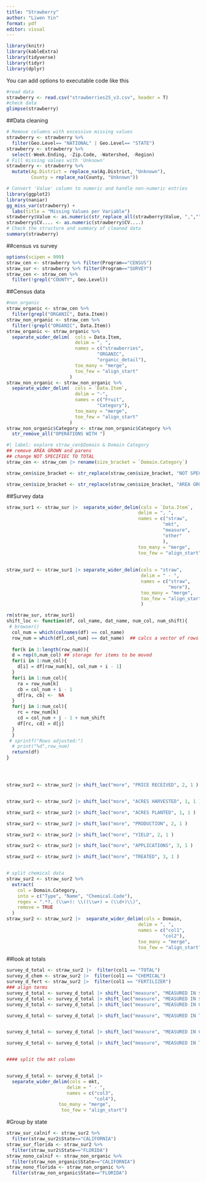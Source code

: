 ```yaml
---
title: "Strawberry"
author: "Liwen Yin"
format: pdf
editor: visual
---
```




```r
library(knitr)  
library(kableExtra)
library(tidyverse)
library(tidyr)
library(dplyr)
```

You can add options to executable code like this

```r
#read data
strawberry <- read.csv("strawberries25_v3.csv", header = T)
#check data
glimpse(strawberry)
```
##Data cleaning
```r
# Remove columns with excessive missing values
strawberry <- strawberry %>% 
  filter(Geo.Level== "NATIONAL" | Geo.Level== "STATE")
strawberry <- strawberry %>%
  select(-Week.Ending, -Zip.Code, -Watershed, -Region)
# Fill missing values with 'Unknown'
strawberry <- strawberry %>%
  mutate(Ag.District = replace_na(Ag.District, "Unknown"),
         County = replace_na(County, "Unknown"))

# Convert 'Value' column to numeric and handle non-numeric entries
library(ggplot2)
library(naniar)
gg_miss_var(strawberry) + 
  labs(title = "Missing Values per Variable")
strawberry$Value <- as.numeric(str_replace_all(strawberry$Value, ",",""))
strawberry$CV.... <- as.numeric(strawberry$CV....)
# Check the structure and summary of cleaned data
summary(strawberry)
```
##census vs survey
```r
options(scipen = 999)
straw_cen <- strawberry %>% filter(Program=="CENSUS")
straw_sur <- strawberry %>% filter(Program=="SURVEY")
straw_cen <- straw_cen %>%
  filter(!grepl("COUNTY", Geo.Level))
```

##Census data
```r
#non_organic
straw_organic <- straw_cen %>%
  filter(grepl("ORGANIC", Data.Item))
straw_non_organic <- straw_cen %>%
  filter(!grepl("ORGANIC", Data.Item))
straw_organic <- straw_organic %>% 
  separate_wider_delim(  cols = Data.Item,
                         delim = ", ",
                         names = c("strawberries",
                                 "ORGANIC",
                                 "organic_detail"),
                         too_many = "merge",
                         too_few = "align_start"
                       )
straw_non_organic <- straw_non_organic %>% 
  separate_wider_delim(  cols = `Data.Item`,
                         delim = "-",
                         names = c("Fruit",
                                 "Category"),
                         too_many = "merge",
                         too_few = "align_start"
                       )
straw_non_organic$Category <- straw_non_organic$Category %>% 
  str_remove_all("OPERATIONS WITH ")

```

```r
#| label: explore straw_cen$Domain & Domain Category
## remove AREA GROWN and parens 
## change NOT SPECIFIEC TO TOTAL
straw_cen <- straw_cen |> rename(size_bracket = `Domain.Category`)

straw_cen$size_bracket <- str_replace(straw_cen$size_bracket, "NOT SPECIFIED", "TOTAL")

straw_cen$size_bracket <- str_replace(straw_cen$size_bracket, "AREA GROWN: ", "")
```


##Survey data
```r
straw_sur1 <- straw_sur |>  separate_wider_delim(cols = `Data.Item`,
                                                delim = ", ",
                                                names = c("straw",
                                                         "mkt",
                                                         "measure",
                                                         "other"
                                                         ),
                                                too_many = "merge",
                                                too_few = "align_start")
                                                
                                                  
straw_sur2 <- straw_sur1 |> separate_wider_delim(cols = "straw", 
                                                 delim = " - ",
                                                 names = c("straw",
                                                           "more"),
                                                 too_many = "merge",
                                                 too_few = "align_start"
                                                 )

rm(straw_sur, straw_sur1)
shift_loc <- function(df, col_name, dat_name, num_col, num_shift){
 # browser()
  col_num = which(colnames(df) == col_name)
  row_num = which(df[,col_num] == dat_name)  ## calcs a vector of rows
  
  for(k in 1:length(row_num)){
  d = rep(0,num_col) ## storage for items to be moved
  for(i in 1:num_col){
    d[i] = df[row_num[k], col_num + i - 1]
  }
  for(i in 1:num_col){
    ra = row_num[k]
    cb = col_num + i - 1
    df[ra, cb] <-  NA
  }
  for(j in 1:num_col){
    rc = row_num[k]
    cd = col_num + j - 1 + num_shift
    df[rc, cd] = d[j]
  }
  }
 # sprintf("Rows adjusted:")
  # print("%d",row_num)
  return(df)
}




straw_sur2 <- straw_sur2 |> shift_loc("more", "PRICE RECEIVED", 2, 1 )


straw_sur2 <- straw_sur2 |> shift_loc("more", "ACRES HARVESTED", 1, 1 )

straw_sur2 <- straw_sur2 |> shift_loc("more", "ACRES PLANTED", 1, 1 )

straw_sur2 <- straw_sur2 |> shift_loc("more", "PRODUCTION", 2, 1 )

straw_sur2 <- straw_sur2 |> shift_loc("more", "YIELD", 2, 1 )

straw_sur2 <- straw_sur2 |> shift_loc("more", "APPLICATIONS", 3, 1 )

straw_sur2 <- straw_sur2 |> shift_loc("more", "TREATED", 3, 1 )


# split chemical data
straw_sur2 <- straw_sur2 %>%
  extract(
    col = Domain.Category,             
    into = c("Type", "Name", "Chemical.Code"),  
    regex = ".*?, (\\w+): \\((\\w+) = (\\d+)\\)",      
    remove = TRUE               
  )
straw_sur2 <- straw_sur2 |>  separate_wider_delim(cols = Domain,
                                                delim = ", ",
                                                names = c("col1",
                                                         "col2"),
                                                too_many = "merge",
                                                too_few = "align_start")


```

##look at totals
```r
survey_d_total <- straw_sur2 |>  filter(col1 == "TOTAL")
survey_d_chem <- straw_sur2 |>  filter(col1 == "CHEMICAL")
survey_d_fert <- straw_sur2 |>  filter(col1 == "FERTILIZER")
### align terms
survey_d_total <- survey_d_total |> shift_loc("measure", "MEASURED IN $ / CWT", 1, 1 )
survey_d_total <- survey_d_total |> shift_loc("measure", "MEASURED IN $", 1, 1 )
survey_d_total <- survey_d_total |> shift_loc("measure", "MEASURED IN CWT", 1, 1 )

survey_d_total <- survey_d_total |> shift_loc("measure", "MEASURED IN TONS", 1, 1 )


survey_d_total <- survey_d_total |> shift_loc("measure", "MEASURED IN CWT / ACRE", 1, 1 )

survey_d_total <- survey_d_total |> shift_loc("measure", "MEASURED IN TONS / ACRE", 1, 1 )


#### split the mkt column


survey_d_total <- survey_d_total |>  
  separate_wider_delim(cols = mkt,
                      delim = " - ",
                      names = c("col3",
                                "col4"),
                   too_many = "merge",
                    too_few = "align_start")

```


#Group by state
```r
straw_sur_calnif <- straw_sur2 %>%
  filter(straw_sur2$State=="CALIFORNIA")
straw_sur_florida <- straw_sur2 %>%
  filter(straw_sur2$State=="FLORIDA")
straw_nono_calnif <- straw_non_organic %>%
  filter(straw_non_organic$State=="CALIFORNIA")
straw_nono_florida <- straw_non_organic %>%
  filter(straw_non_organic$State=="FLORIDA")

```

